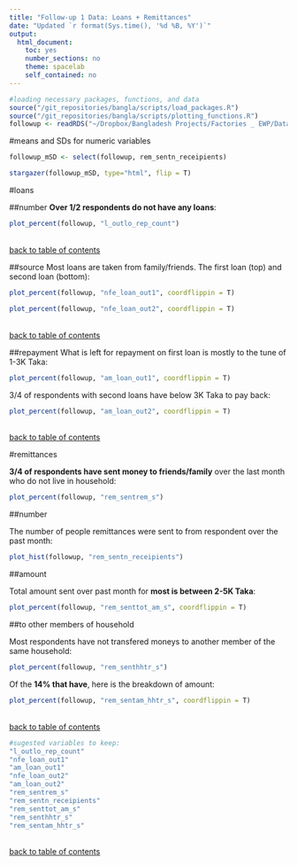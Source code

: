 ```yaml
---
title: "Follow-up 1 Data: Loans + Remittances"
date: "Updated `r format(Sys.time(), '%d %B, %Y')`"
output: 
  html_document:
    toc: yes
    number_sections: no
    theme: spacelab
    self_contained: no
---
```

```r
#loading necessary packages, functions, and data
source("/git_repositories/bangla/scripts/load_packages.R")
source("/git_repositories/bangla/scripts/plotting_functions.R")
followup <- readRDS("~/Dropbox/Bangladesh Projects/Factories _ EWP/Data/follow-up 1/in_process_data/cleaned_followup1.RDS")
```

#means and SDs
for numeric variables
```r
followup_mSD <- select(followup, rem_sentn_receipients)
```

```r
stargazer(followup_mSD, type="html", flip = T)
```

#loans 

##number
**Over 1/2 respondents do not have any loans**:
```r
plot_percent(followup, "l_outlo_rep_count")
```

\
[back to table of contents](#TOC)

##source
Most loans are taken from family/friends. The first loan (top) and second loan (bottom):
```r
plot_percent(followup, "nfe_loan_out1", coordflippin = T)
```

```r
plot_percent(followup, "nfe_loan_out2", coordflippin = T)
```

\
[back to table of contents](#TOC)

##repayment
What is left for repayment on first loan is mostly to the tune of 1-3K Taka:
```r
plot_percent(followup, "am_loan_out1", coordflippin = T)
```

3/4 of respondents with second loans have below 3K Taka to pay back:
```r
plot_percent(followup, "am_loan_out2", coordflippin = T)
```

\
[back to table of contents](#TOC)

#remittances

**3/4 of respondents have sent money to friends/family** over the last month who do not live in household:
```r
plot_percent(followup, "rem_sentrem_s")
```

##number

The number of people remittances were sent to from respondent over the past month:
```r
plot_hist(followup, "rem_sentn_receipients")
```

##amount

Total amount sent over past month for **most is between 2-5K Taka**:
```r
plot_percent(followup, "rem_senttot_am_s", coordflippin = T)
```

##to other members of household

Most respondents have not transfered moneys to another member of the same household:
```r
plot_percent(followup, "rem_senthhtr_s")
```

Of the **14% that have**, here is the breakdown of amount: 
```r
plot_percent(followup, "rem_sentam_hhtr_s", coordflippin = T)
```

\
[back to table of contents](#TOC)

```r
#sugested variables to keep:
"l_outlo_rep_count"
"nfe_loan_out1"        
"am_loan_out1"               
"nfe_loan_out2"
"am_loan_out2"          
"rem_sentrem_s"         
"rem_sentn_receipients"
"rem_senttot_am_s"     
"rem_senthhtr_s"       
"rem_sentam_hhtr_s"
```

\
[back to table of contents](#TOC)


